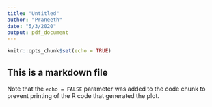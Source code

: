 ```yaml
---
title: "Untitled"
author: "Praneeth"
date: "5/3/2020"
output: pdf_document
---
```


```r
knitr::opts_chunk$set(echo = TRUE)
```

## This is a markdown file


Note that the `echo = FALSE` parameter was added to the code chunk to prevent printing of the R code that generated the plot.

